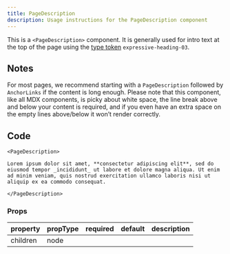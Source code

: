 ```yaml
---
title: PageDescription
description: Usage instructions for the PageDescription component
---
```


<PageDescription>

This is a `<PageDescription>` component. It is generally used for intro text at
the top of the page using the
[type token](https://www.carbondesignsystem.com/guidelines/typography/expressive)
`expressive-heading-03`.

</PageDescription>

## Notes

For most pages, we recommend starting with a `PageDescription` followed by
`AnchorLinks` if the content is long enough. Please note that this component,
like all MDX components, is picky about white space, the line break above and
below your content is required, and if you even have an extra space on the empty
lines above/below it won’t render correctly.

## Code

```markup path=components/PageDescription/PageDescription.js src=https://github.com/carbon-design-system/gatsby-theme-carbon/tree/master/packages/gatsby-theme-carbon/src/components/PageDescription
<PageDescription>

Lorem ipsum dolor sit amet, **consectetur adipiscing elit**, sed do eiusmod tempor _incididunt_ ut labore et dolore magna aliqua. Ut enim ad minim veniam, quis nostrud exercitation ullamco laboris nisi ut aliquip ex ea commodo consequat.

</PageDescription>
```

### Props

| property | propType | required | default | description |
| -------- | -------- | -------- | ------- | ----------- |
| children | node     |          |         |             |
